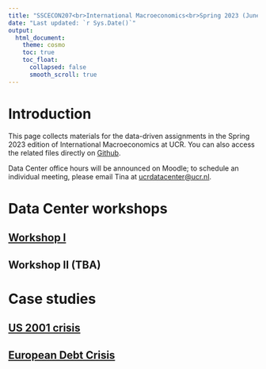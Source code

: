 ```yaml
---
title: "SSCECON207<br>International Macroeconomics<br>Spring 2023 (June)"
date: "Last updated: `r Sys.Date()`"
output: 
  html_document:
    theme: cosmo
    toc: true
    toc_float:
      collapsed: false
      smooth_scroll: true
---
```


# Introduction

This page collects materials for the data-driven assignments in the Spring 2023 edition of International Macroeconomics at UCR. You can also access the related files directly on [Github](https://github.com/ucrdatacenter/projects).

Data Center office hours will be announced on Moodle; to schedule an individual meeting, please email Tina at [ucrdatacenter\@ucr.nl](mailto:ucrdatacenter@ucr.nl).

# Data Center workshops

## [Workshop I](SSCECON207_2023h1/workshop1.html)

## Workshop II (TBA)

# Case studies

## [US 2001 crisis](SSCECON207_2023h1/US2001.html)

## [European Debt Crisis](SSCECON207_2023h1/EU2009.html)
